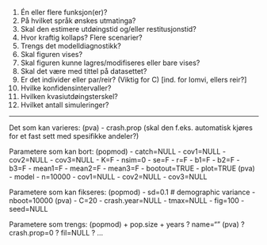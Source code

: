 
1. Én eller flere funksjon(er)?
2. På hvilket språk ønskes utmatinga?
3. Skal den estimere utdøingstid og/eller restitusjonstid?
4. Hvor kraftig kollaps? Flere scenarier?
5. Trengs det modelldiagnostikk?
6. Skal figuren vises?
7. Skal figuren kunne lagres/modifiseres eller bare vises?
8. Skal det være med tittel på datasettet?
9. Er det individer eller par/reir? (Viktig for C) [ind. for lomvi, ellers reir?]
10. Hvilke konfidensintervaller?
11. Hvilken kvasiutdøingsterskel? 
12. Hvilket antall simuleringer?



---

Det som kan varieres:
(pva)
- crash.prop (skal den f.eks. automatisk kjøres for et fast sett med spesifikke andeler?)


Parametere som kan bort:
(popmod)
- catch=NULL
- cov1=NULL
- cov2=NULL
- cov3=NULL
- K=F
- nsim=0
- se=F
- r=F
- b1=F
- b2=F
- b3=F
- mean1=F
- mean2=F
- mean3=F
- bootout=TRUE
- plot=TRUE
(pva)
- model
- n=10000
- cov1=NULL
- cov2=NULL
- cov3=NULL


Parametere som kan fikseres:
(popmod)
- sd=0.1 #  demographic variance
- nboot=10000
(pva)
- C=20
- crash.year=NULL
- tmax=NULL
- fig=100
- seed=NULL


Parametere som trengs:
(popmod)
+ pop.size
+ years
? name=""
(pva)
? crash.prop=0
? fil=NULL
? ...


